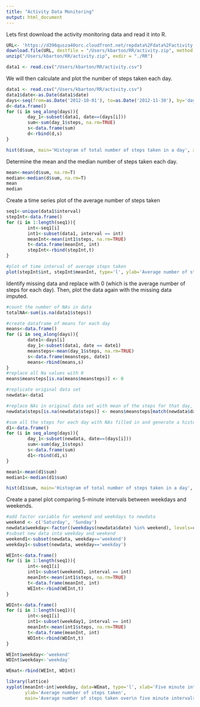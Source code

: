 ```yaml
---
title: "Activity Data Monitoring"
output: html_document
---
```


Lets first download the activity monitoring data and read it into R.

```r
URL<- 'https://d396qusza40orc.cloudfront.net/repdata%2Fdata%2Factivity.zip'
download.file(URL, destfile = "/Users/kbarton/RR/activity.zip", method = "curl")
unzip("/Users/kbarton/RR/activity.zip", exdir = "./RR")

data1 <- read.csv("/Users/kbarton/RR/activity.csv")
```

We will then calculate and plot the number of steps taken each day.

```r
data1 <- read.csv("/Users/kbarton/RR/activity.csv")
data1$date<-as.Date(data1$date)
days<-seq(from=as.Date('2012-10-01'), to=as.Date('2012-11-30'), by='days')
d<-data.frame()
for (i in seq_along(days)){
        day_1<-subset(data1, date==(days[i]))
        sum<-sum(day_1$steps, na.rm=TRUE)
        s<-data.frame(sum)
        d<-rbind(d,s)
}

hist(d$sum, main='Histogram of total number of steps taken in a day', xlab='Number of steps taken', ylab='Frequency of total number of steps', col='green')
```

Determine the mean and the median number of steps taken each day.
```r
mean<-mean(d$sum, na.rm=T)
median<-median(d$sum, na.rm=T)
mean
median
```

Create a time series plot of the average number of steps taken
```r
seq1<-unique(data1$interval)
stepInt<-data.frame()
for (i in 1:length(seq1)){
        int<-seq1[i]
        int1<-subset(data1, interval == int)
        meanInt<-mean(int1$steps, na.rm=TRUE)
        t<-data.frame(meanInt, int)
        stepInt<-rbind(stepInt,t)
}

#plot of time interval of average steps taken
plot(stepInt$int, stepInt$meanInt, type='l', ylab='Average number of steps', xlab='Time interval (5 min)', col='red')
```

Identify missing data and replace with 0 (which is the average number of steps for each day). Then, plot the data again with the missing data imputed.
```r
#count the number of NAs in data
totalNA<-sum(is.na(data1$steps))

#create dataframe of means for each day
means<-data.frame()
for (i in seq_along(days)){
        date1<-days[i]
        day_1<-subset(data1, date == date1)
        meansteps<-mean(day_1$steps, na.rm=TRUE)
        s<-data.frame(meansteps, date1)
        means<-rbind(means,s)
}
#replace all Na values with 0
means$meansteps[is.na(means$meansteps)] <- 0

#replicate original data set
newdata<-data1

#replace NAs in original data set with mean of the steps for that day, which is always zero...
newdata$steps[is.na(newdata$steps)] <- means$meansteps[match(newdata$date[is.na(newdata$steps)], means$date)]

#sum all the steps for each day with NAs filled in and generate a histogram
d1<-data.frame()
for (i in seq_along(days)){
        day_1<-subset(newdata, date==(days[i]))
        sum<-sum(day_1$steps)
        s<-data.frame(sum)
        d1<-rbind(d1,s)
}

mean1<-mean(d1$sum)
median1<-median(d1$sum)

hist(d1$sum, main='Histogram of total number of steps taken in a day', xlab='Number of steps taken', ylab='Frequency of total number of steps', col='blue')
```


Create a panel plot comparing 5-minute intervals between weekdays and weekends.
```r
#add factor variable for weekend and weekdays to newdata
weekend <- c('Saturday', 'Sunday')
newdata$weekday<-factor((weekdays(newdata$date) %in% weekend), levels=c(TRUE, FALSE), labels=c('weekend', 'weekday'))
#subset new data into weekday and weekend
weekend1<-subset(newdata, weekday=='weekend')
weekday1<-subset(newdata, weekday=='weekday')

WEInt<-data.frame()
for (i in 1:length(seq1)){
        int<-seq1[i]
        int1<-subset(weekend1, interval == int)
        meanInt<-mean(int1$steps, na.rm=TRUE)
        t<-data.frame(meanInt, int)
        WEInt<-rbind(WEInt,t)
}

WDInt<-data.frame()
for (i in 1:length(seq1)){
        int<-seq1[i]
        int1<-subset(weekday1, interval == int)
        meanInt<-mean(int1$steps, na.rm=TRUE)
        t<-data.frame(meanInt, int)
        WDInt<-rbind(WDInt,t)
}

WEInt$weekday<-'weekend'
WDInt$weekday<-'weekday'

WEmat<-rbind(WEInt, WDInt)

library(lattice)
xyplot(meanInt~int|weekday, data=WEmat, type='l', xlab='Five minute intervals',
       ylab='Average numnber of steps taken',
       main='Average number of steps taken over\n five minute intervals weekday vs weekend')
```